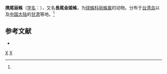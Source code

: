 {{Speciesbox
| taxon = Chrysso caudigera
| binomial_authority = (Yoshida, 1993)<ref name='id12996'>{{cite web| url =http://www.bioinfo.cn/db05/BjdwSpecies.php?action=view&id=12996| title =携尾丽蛛| work =《中国动物物种编目数据库》| publisher =中国科学院微生物研究所| author =中国科学院动物研究所| accessdate =2009-04-28| deadurl =yes| archiveurl =https://web.archive.org/web/20160305012852/http://www.bioinfo.cn/db05/BjdwSpecies.php?action=view&id=12996| archivedate =2016-03-05}}</ref>
}}

'''携尾丽蛛'''（[[学名|学名]]：{{lang|la|''Chrysso caudigera''}}），又名'''長尾金姬蛛'''，为[[球蛛科|球蛛科]][[丽蛛属|丽蛛属]]的动物。分布于[[台湾岛|台湾岛]]以及[[中国大陆|中国大陆]]的[[甘肃|甘肃]]等地。<ref name='id12996'/>

== 参考文献 ==
{{reflist}}
* {{TaiBNET| zh=長尾金姬蛛 | id=312651 | binomial=Chrysso caudigera | authority=Yoshida, 1993 | var= | accessdate=2013-01-24}}
{{taxonbar}}
[[Category:_1993年描述的动物|X]]
[[Category:丽蛛属|X]]